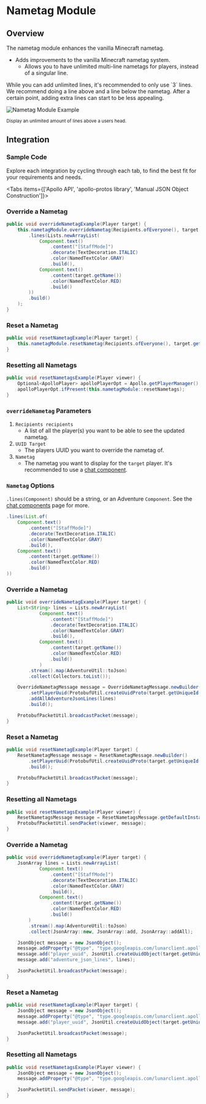 
# Nametag Module

## Overview

The nametag module enhances the vanilla Minecraft nametag.

- Adds improvements to the vanilla Minecraft nametag system.
  - Allows you to have unlimited multi-line nametags for players, instead of a singular line.

<Callout type="info">
  While you can add unlimited lines, it's recommended to only use `3` lines.
  We recommend doing a line above and a line below the nametag.
  After a certain point, adding extra lines can start to be less appealing.
</Callout>

![Nametag Module Example](https://i.imgur.com/kE5CyLm.png#center)

<div style={{ textAlign: "center" }}>
    <small>Display an unlimited amount of lines above a users head.</small>
</div>

## Integration

### Sample Code
Explore each integration by cycling through each tab, to find the best fit for your requirements and needs.

<Tabs items={['Apollo API', 'apollo-protos library', 'Manual JSON Object Construction']}>

<Tab>

### Override a Nametag

```java
public void overrideNametagExample(Player target) {
    this.nametagModule.overrideNametag(Recipients.ofEveryone(), target.getUniqueId(), Nametag.builder()
        .lines(Lists.newArrayList(
            Component.text()
                .content("[StaffMode]")
                .decorate(TextDecoration.ITALIC)
                .color(NamedTextColor.GRAY)
                .build(),
            Component.text()
                .content(target.getName())
                .color(NamedTextColor.RED)
                .build()
        ))
        .build()
    );
}
```

### Reset a Nametag

```java
public void resetNametagExample(Player target) {
    this.nametagModule.resetNametag(Recipients.ofEveryone(), target.getUniqueId());
}
```

### Resetting all Nametags

```java
public void resetNametagsExample(Player viewer) {
    Optional<ApolloPlayer> apolloPlayerOpt = Apollo.getPlayerManager().getPlayer(viewer.getUniqueId());
    apolloPlayerOpt.ifPresent(this.nametagModule::resetNametags);
}
```

### `overrideNametag` Parameters

1. `Recipients recipients`
   - A list of all the player(s) you want to be able to see the updated nametag.
2. `UUID Target`
   - The players UUID you want to override the nametag of.
3. `Nametag`
   - The nametag you want to display for the `target` player. It's recommended to use a [chat component](https://docs.advntr.dev/text.html).


### `Nametag` Options

`.lines(Component)` should be a string, or an Adventure `Component`. See the [chat components](https://docs.advntr.dev/text.html) page for more.

```java
.lines(List.of(
    Component.text()
        .content("[StaffMode]")
        .decorate(TextDecoration.ITALIC)
        .color(NamedTextColor.GRAY)
        .build(),
    Component.text()
        .content(target.getName())
        .color(NamedTextColor.RED)
        .build()
))
```

</Tab>

<Tab>

### Override a Nametag

```java
public void overrideNametagExample(Player target) {
    List<String> lines = Lists.newArrayList(
            Component.text()
                .content("[StaffMode]")
                .decorate(TextDecoration.ITALIC)
                .color(NamedTextColor.GRAY)
                .build(),
            Component.text()
                .content(target.getName())
                .color(NamedTextColor.RED)
                .build()
            )
        .stream().map(AdventureUtil::toJson)
        .collect(Collectors.toList());

    OverrideNametagMessage message = OverrideNametagMessage.newBuilder()
        .setPlayerUuid(ProtobufUtil.createUuidProto(target.getUniqueId()))
        .addAllAdventureJsonLines(lines)
        .build();

    ProtobufPacketUtil.broadcastPacket(message);
}
```

### Reset a Nametag

```java
public void resetNametagExample(Player target) {
    ResetNametagMessage message = ResetNametagMessage.newBuilder()
        .setPlayerUuid(ProtobufUtil.createUuidProto(target.getUniqueId()))
        .build();

    ProtobufPacketUtil.broadcastPacket(message);
}
```

### Resetting all Nametags

```java
public void resetNametagsExample(Player viewer) {
    ResetNametagsMessage message = ResetNametagsMessage.getDefaultInstance();
    ProtobufPacketUtil.sendPacket(viewer, message);
}
```

</Tab>

<Tab>

### Override a Nametag

```java
public void overrideNametagExample(Player target) {
    JsonArray lines = Lists.newArrayList(
            Component.text()
                .content("[StaffMode]")
                .decorate(TextDecoration.ITALIC)
                .color(NamedTextColor.GRAY)
                .build(),
            Component.text()
                .content(target.getName())
                .color(NamedTextColor.RED)
                .build()
        )
        .stream().map(AdventureUtil::toJson)
        .collect(JsonArray::new, JsonArray::add, JsonArray::addAll);

    JsonObject message = new JsonObject();
    message.addProperty("@type", "type.googleapis.com/lunarclient.apollo.nametag.v1.OverrideNametagMessage");
    message.add("player_uuid", JsonUtil.createUuidObject(target.getUniqueId()));
    message.add("adventure_json_lines", lines);

    JsonPacketUtil.broadcastPacket(message);
}
```

### Reset a Nametag

```java
public void resetNametagExample(Player target) {
    JsonObject message = new JsonObject();
    message.addProperty("@type", "type.googleapis.com/lunarclient.apollo.nametag.v1.ResetNametagMessage");
    message.add("player_uuid", JsonUtil.createUuidObject(target.getUniqueId()));

    JsonPacketUtil.broadcastPacket(message);
}
```

### Resetting all Nametags

```java
public void resetNametagsExample(Player viewer) {
    JsonObject message = new JsonObject();
    message.addProperty("@type", "type.googleapis.com/lunarclient.apollo.nametag.v1.ResetNametagsMessage");

    JsonPacketUtil.sendPacket(viewer, message);
}
```

</Tab>

</Tabs>
